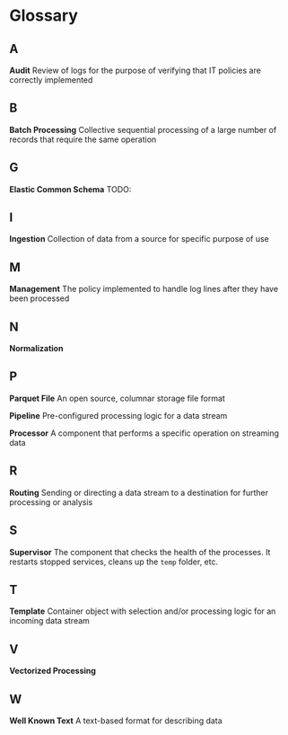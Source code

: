 # Glossary

## A

**Audit** Review of logs for the purpose of verifying that IT policies are correctly implemented

## B

**Batch Processing** Collective sequential processing of a large number of records that require the same operation

## G

**Elastic Common Schema** TODO:

## I

**Ingestion** Collection of data from a source for specific purpose of use

## M

**Management** The policy implemented to handle log lines after they have been processed

## N

**Normalization**

## P

**Parquet File** An open source, columnar storage file format

**Pipeline** Pre-configured processing logic for a data stream

**Processor** A component that performs a specific operation on streaming data

## R

**Routing** Sending or directing a data stream to a destination for further processing or analysis

## S

**Supervisor** The component that checks the health of the processes. It restarts stopped services, cleans up the `temp` folder, etc.

## T

**Template** Container object with selection and/or processing logic for an incoming data stream

## V

**Vectorized Processing**

## W

**Well Known Text** A text-based format for describing data
